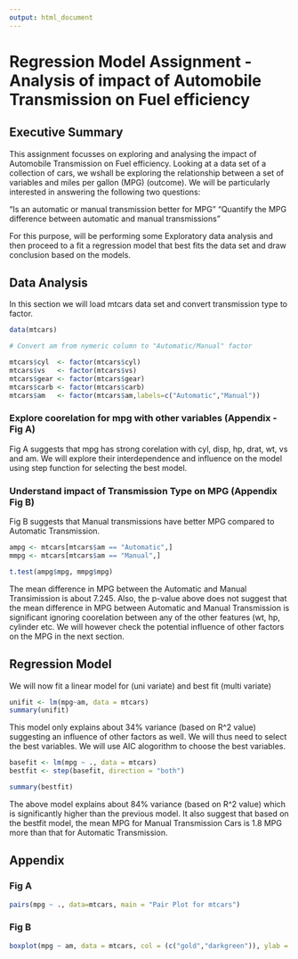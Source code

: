 ```yaml
---
output: html_document
---
```

# Regression Model Assignment - Analysis of impact of Automobile Transmission on Fuel efficiency

## Executive Summary

This assignment focusses on exploring and analysing the impact of Automobile Transmission on Fuel efficiency. Looking at a data set of a collection of cars, we wshall be exploring the relationship between a set of variables and miles per gallon (MPG) (outcome). We will be  particularly interested in answering the following two questions:

"Is an automatic or manual transmission better for MPG"
"Quantify the MPG difference between automatic and manual transmissions"

For this purpose, will be performing some Exploratory data analysis and then proceed to  a fit a regression model that best fits the data set and draw conclusion based on the models.

## Data Analysis

In this section we will load mtcars data set and convert transmission type to factor.

```r
data(mtcars)

# Convert am from nymeric column to "Automatic/Manual" factor

mtcars$cyl  <- factor(mtcars$cyl)
mtcars$vs   <- factor(mtcars$vs)
mtcars$gear <- factor(mtcars$gear)
mtcars$carb <- factor(mtcars$carb)
mtcars$am   <- factor(mtcars$am,labels=c("Automatic","Manual"))

```


### Explore coorelation for mpg with other variables (Appendix - Fig A)

Fig A suggests that mpg has strong corelation with cyl, disp, hp, drat, wt, vs and am. We will explore their interdependence and influence on the model using step function for selecting the best model.  

### Understand impact of Transmission Type on MPG (Appendix Fig B)

Fig B suggests that Manual transmissions have better MPG compared to Automatic Transmission.

```r
ampg <- mtcars[mtcars$am == "Automatic",]
mmpg <- mtcars[mtcars$am == "Manual",]

t.test(ampg$mpg, mmpg$mpg)
```

The mean difference in MPG between the Automatic and Manual Transimission is about 7.245. Also, the p-value above does not suggest that the mean difference in MPG between Automatic and Manual Transmission is significant ignoring coorelation between any of the other features (wt, hp, cylinder etc. We will however check the potential influence of other factors on the MPG in the next section.

## Regression Model

We will now fit a linear model for (uni variate) and best fit (multi variate) 

```r

unifit <- lm(mpg~am, data = mtcars)
summary(unifit)


```

This model only explains about 34% variance (based on R^2 value) suggesting an influence of other factors as well. We will thus need to select the best variables. We will use AIC alogorithm to choose the best variables.

```r
basefit <- lm(mpg ~ ., data = mtcars)
bestfit <- step(basefit, direction = "both")
```

```r
summary(bestfit)

```
The above model explains about 84% variance (based on R^2 value)  which is significantly higher than the previous model. It also suggest that based on the bestfit model, the mean MPG for Manual Transmission Cars is 1.8 MPG more than that for Automatic Transmission.

## Appendix

### Fig A

```r
pairs(mpg ~ ., data=mtcars, main = "Pair Plot for mtcars")
```


### Fig B

```r
boxplot(mpg ~ am, data = mtcars, col = (c("gold","darkgreen")), ylab = "Miles Per Gallon", xlab = "Transmission", notch = FALSE)
```

